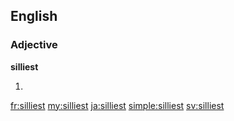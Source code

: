 ==English==

===Adjective===
'''silliest'''

# {{superlative of|silly}}

[[fr:silliest]]
[[my:silliest]]
[[ja:silliest]]
[[simple:silliest]]
[[sv:silliest]]